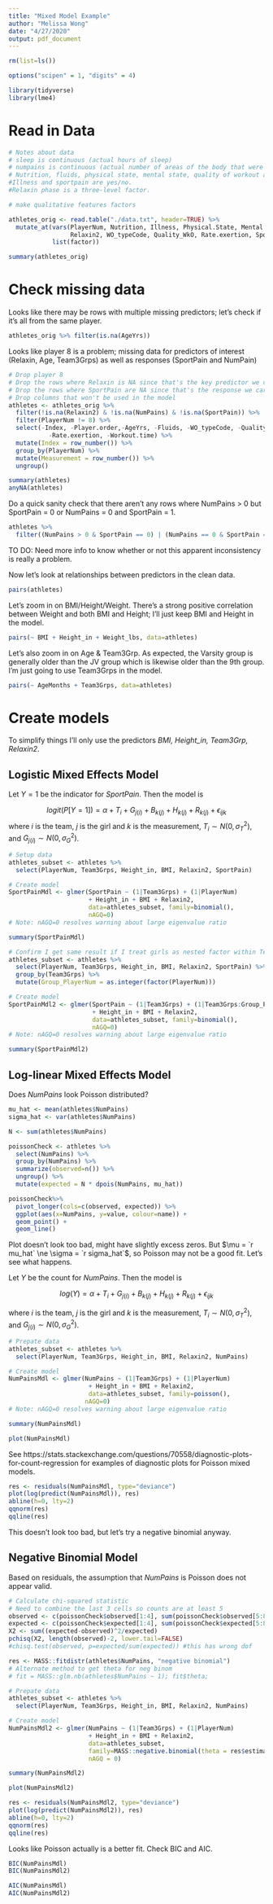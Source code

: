 ```yaml
---
title: "Mixed Model Example"
author: "Melissa Wong"
date: "4/27/2020"
output: pdf_document
---
```


```r
rm(list=ls())

options("scipen" = 1, "digits" = 4)

library(tidyverse)
library(lme4)
```

# Read in Data

```r
# Notes about data
# sleep is continuous (actual hours of sleep)
# numpains is continuous (actual number of areas of the body that were hurting as a result #of physical activity on a particular day - knees and ankles being the most common).
# Nutrition, fluids, physical state, mental state, quality of workout and rate of exertion are self-rated items. 
#Illness and sportpain are yes/no. 
#Relaxin phase is a three-level factor.

# make qualitative features factors

athletes_orig <- read.table("./data.txt", header=TRUE) %>%
  mutate_at(vars(PlayerNum, Nutrition, Illness, Physical.State, Mental.State,
                 Relaxin2, WO_typeCode, Quality_WkO, Rate.exertion, SportPain),
            list(factor)) 

summary(athletes_orig)
```

# Check missing data

Looks like there may be rows with multiple missing predictors; let's check if it's all from the same player.

```r
athletes_orig %>% filter(is.na(AgeYrs))
```

Looks like player 8 is a problem; missing data for predictors of interest (Relaxin, Age, Team3Grps) as well as responses (SportPain and NumPain)

```r
# Drop player 8 
# Drop the rows where Relaxin is NA since that's the key predictor we care about
# Drop the rows where SportPain are NA since that's the response we care about
# Drop columns that won't be used in the model
athletes <- athletes_orig %>%
  filter(!is.na(Relaxin2) & !is.na(NumPains) & !is.na(SportPain)) %>%
  filter(PlayerNum != 8) %>%
  select(-Index, -Player.order,-AgeYrs, -Fluids, -WO_typeCode, -Quality_WkO, 
           -Rate.exertion, -Workout.time) %>%
  mutate(Index = row_number()) %>%
  group_by(PlayerNum) %>%
  mutate(Measurement = row_number()) %>%
  ungroup()

summary(athletes)
anyNA(athletes)
```

Do a quick sanity check that there aren't any rows where NumPains > 0 but SportPain = 0 or
NumPains = 0 and SportPain = 1.
```r
athletes %>%
  filter((NumPains > 0 & SportPain == 0) | (NumPains == 0 & SportPain == 1))
```
TO DO:  Need more info to know whether or not this apparent inconsistency is really a problem.

Now let's look at relationships between predictors in the clean data.
```r
pairs(athletes)
```

Let's zoom in on BMI/Height/Weight.  There's a strong positive correlation between Weight and both BMI and Height; I'll just keep BMI and Height in the model.

```r
pairs(~ BMI + Height_in + Weight_lbs, data=athletes)
```

Let's also zoom in on Age & Team3Grp.  As expected, the Varsity group is generally older than the JV group which is likewise older than the 9th group. I'm just going to use Team3Grps in the model.

```r
pairs(~ AgeMonths + Team3Grps, data=athletes)
```

# Create models

To simplify things I'll only use the predictors _BMI, Height_in, Team3Grp, Relaxin2_.  

## Logistic Mixed Effects Model

Let $Y = 1$ be the indicator for _SportPain_.  Then the model is

$$logit(P[Y=1]) = \alpha + T_i + G_{j(i)} + B_{k(j)} + H_{k(j)} + R_{k(j)} + \epsilon_{ijk}$$
where $i$ is the team, $j$ is the girl and $k$ is the measurement, $T_i \sim N(0, \sigma_T^2)$, and $G_{j(i)} \sim N(0, \sigma_G^2)$.

```r
# Setup data
athletes_subset <- athletes %>%
  select(PlayerNum, Team3Grps, Height_in, BMI, Relaxin2, SportPain) 

# Create model
SportPainMdl <- glmer(SportPain ~ (1|Team3Grps) + (1|PlayerNum) 
                      + Height_in + BMI + Relaxin2, 
                      data=athletes_subset, family=binomial(),
                      nAGQ=0)
# Note: nAGQ=0 resolves warning about large eigenvalue ratio

summary(SportPainMdl)
```

```r
# Confirm I get same result if I treat girls as nested factor within Team
athletes_subset <- athletes %>%
  select(PlayerNum, Team3Grps, Height_in, BMI, Relaxin2, SportPain) %>%
  group_by(Team3Grps) %>%
  mutate(Group_PlayerNum = as.integer(factor(PlayerNum)))

# Create model
SportPainMdl2 <- glmer(SportPain ~ (1|Team3Grps) + (1|Team3Grps:Group_PlayerNum)
                       + Height_in + BMI + Relaxin2, 
                       data=athletes_subset, family=binomial(),
                       nAGQ=0)
# Note: nAGQ=0 resolves warning about large eigenvalue ratio

summary(SportPainMdl2)
```

## Log-linear Mixed Effects Model

Does _NumPains_ look Poisson distributed?

```r
mu_hat <- mean(athletes$NumPains)
sigma_hat <- var(athletes$NumPains)

N <- sum(athletes$NumPains)

poissonCheck <- athletes %>%
  select(NumPains) %>%
  group_by(NumPains) %>%
  summarize(observed=n()) %>%
  ungroup() %>%
  mutate(expected = N * dpois(NumPains, mu_hat))

poissonCheck%>%
  pivot_longer(cols=c(observed, expected)) %>%
  ggplot(aes(x=NumPains, y=value, colour=name)) +
  geom_point() +
  geom_line()
```

Plot doesn't look too bad, might have slightly excess zeros.  But $\mu = `r mu_hat` \ne \sigma = `r sigma_hat`$, so Poisson may not be a good fit.  Let's see what happens.

Let $Y$ be the count for _NumPains_.  Then the model is

$$log(Y) = \alpha + T_i + G_{j(i)} + B_{k(j)} + H_{k(j)} + R_{k(j)} + \epsilon_{ijk}$$

where $i$ is the team, $j$ is the girl and $k$ is the measurement, $T_i \sim N(0, \sigma_T^2)$, and $G_{j(i)} \sim N(0, \sigma_G^2)$.

```r
# Prepate data
athletes_subset <- athletes %>%
  select(PlayerNum, Team3Grps, Height_in, BMI, Relaxin2, NumPains) 

# Create model
NumPainsMdl <- glmer(NumPains ~ (1|Team3Grps) + (1|PlayerNum) 
                      + Height_in + BMI + Relaxin2, 
                      data=athletes_subset, family=poisson(),
                     nAGQ=0)
# Note: nAGQ=0 resolves warning about large eigenvalue ratio

summary(NumPainsMdl)

plot(NumPainsMdl)

```

See https://stats.stackexchange.com/questions/70558/diagnostic-plots-for-count-regression for examples of diagnostic plots for Poisson mixed models.

```r
res <- residuals(NumPainsMdl, type="deviance")
plot(log(predict(NumPainsMdl)), res)
abline(h=0, lty=2)
qqnorm(res)
qqline(res)
```

This doesn't look too bad, but let's try a negative binomial anyway.

## Negative Binomial Model

Based on residuals, the assumption that _NumPains_ is Poisson does not appear valid.

```r
# Calculate chi-squared statistic
# Need to combine the last 3 cells so counts are at least 5
observed <- c(poissonCheck$observed[1:4], sum(poissonCheck$observed[5:8]))
expected <- c(poissonCheck$expected[1:4], sum(poissonCheck$expected[5:8]))
X2 <- sum((expected-observed)^2/expected)
pchisq(X2, length(observed)-2, lower.tail=FALSE)
#chisq.test(observed, p=expected/sum(expected)) #this has wrong dof
```

```r
res <- MASS::fitdistr(athletes$NumPains, "negative binomial")
# Alternate method to get theta for neg binom
# fit = MASS::glm.nb(athletes$NumPains ~ 1); fit$theta;

# Prepate data
athletes_subset <- athletes %>%
  select(PlayerNum, Team3Grps, Height_in, BMI, Relaxin2, NumPains) 

# Create model
NumPainsMdl2 <- glmer(NumPains ~ (1|Team3Grps) + (1|PlayerNum) 
                      + Height_in + BMI + Relaxin2, 
                      data=athletes_subset, 
                      family=MASS::negative.binomial(theta = res$estimate[1]),
                      nAGQ = 0)

summary(NumPainsMdl2)

plot(NumPainsMdl2)
```


```r
res <- residuals(NumPainsMdl2, type="deviance")
plot(log(predict(NumPainsMdl2)), res)
abline(h=0, lty=2)
qqnorm(res)
qqline(res)
```

Looks like Poisson actually is a better fit.  Check BIC and AIC.
```r
BIC(NumPainsMdl)
BIC(NumPainsMdl2)
```

```r
AIC(NumPainsMdl)
AIC(NumPainsMdl2)
```


